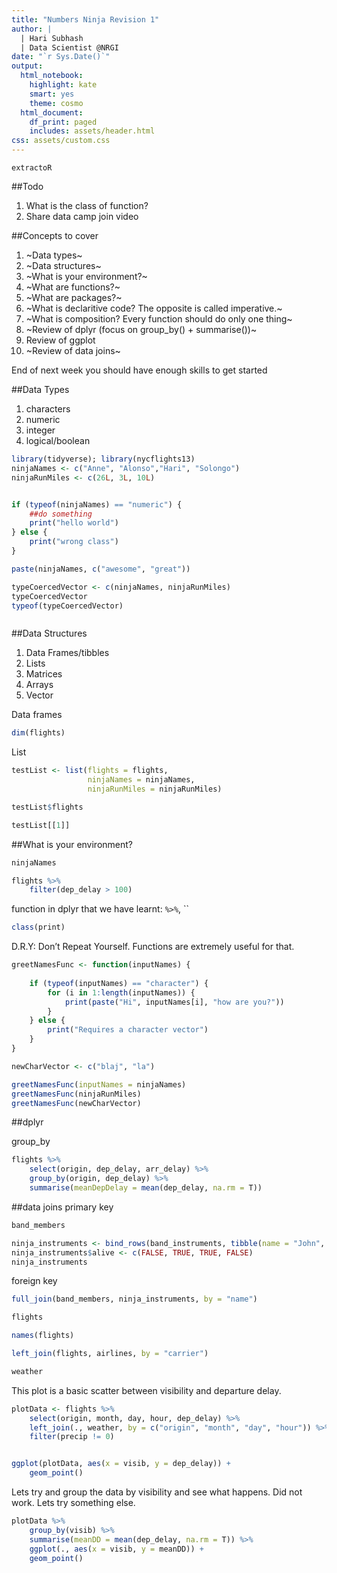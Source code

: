 ```yaml
---
title: "Numbers Ninja Revision 1"
author: |
  | Hari Subhash
  | Data Scientist @NRGI
date: "`r Sys.Date()`"
output:
  html_notebook:
    highlight: kate
    smart: yes
    theme: cosmo
  html_document:
    df_print: paged
    includes: assets/header.html
css: assets/custom.css
---
```


`extractoR`

##Todo

1. What is the class of function?
2. Share data camp join video

##Concepts to cover

1. ~Data types~
2. ~Data structures~
3. ~What is your environment?~
4. ~What are functions?~
5. ~What are packages?~
6. ~What is declaritive code? The opposite is called imperative.~
7. ~What is composition? Every function should do only one thing~
8. ~Review of dplyr (focus on group_by() + summarise())~
9. Review of ggplot
10. ~Review of data joins~

End of next week you should have enough skills to get started


##Data Types

1. characters
2. numeric
3. integer
4. logical/boolean

```r
library(tidyverse); library(nycflights13)
ninjaNames <- c("Anne", "Alonso","Hari", "Solongo")
ninjaRunMiles <- c(26L, 3L, 10L)


if (typeof(ninjaNames) == "numeric") {
    ##do something
    print("hello world")
} else {
    print("wrong class")
}

paste(ninjaNames, c("awesome", "great"))

typeCoercedVector <- c(ninjaNames, ninjaRunMiles)
typeCoercedVector
typeof(typeCoercedVector)
```

```r

```

##Data Structures

1. Data Frames/tibbles
2. Lists
3. Matrices
4. Arrays
5. Vector

Data frames

```r
dim(flights)
```

List
```r
testList <- list(flights = flights, 
                 ninjaNames = ninjaNames, 
                 ninjaRunMiles = ninjaRunMiles)

testList$flights
```

```r
testList[[1]]
```




##What is your environment?

```r
ninjaNames
```

```r
flights %>% 
    filter(dep_delay > 100)
```


function in dplyr that we have learnt: ` %>% `, ``


```r
class(print)
```

D.R.Y: Don't Repeat Yourself. Functions are extremely useful for that.


```r

greetNamesFunc <- function(inputNames) {
    
    if (typeof(inputNames) == "character") {
        for (i in 1:length(inputNames)) {
            print(paste("Hi", inputNames[i], "how are you?"))
        }    
    } else {
        print("Requires a character vector")
    }
}

newCharVector <- c("blaj", "la")

greetNamesFunc(inputNames = ninjaNames)
greetNamesFunc(ninjaRunMiles)
greetNamesFunc(newCharVector)
```


##dplyr

group_by
```r
flights %>% 
    select(origin, dep_delay, arr_delay) %>% 
    group_by(origin, dep_delay) %>% 
    summarise(meanDepDelay = mean(dep_delay, na.rm = T))
```



##data joins
primary key
```r
band_members
```


```r
ninja_instruments <- bind_rows(band_instruments, tibble(name = "John", plays = "keyboards"))
ninja_instruments$alive <- c(FALSE, TRUE, TRUE, FALSE)
ninja_instruments
```

foreign key

```r
full_join(band_members, ninja_instruments, by = "name")
```



```r
flights
```
```r
names(flights)
```


```r
left_join(flights, airlines, by = "carrier")
```


```r
weather
```


This plot is a basic scatter between visibility and departure delay. 
```r
plotData <- flights %>% 
    select(origin, month, day, hour, dep_delay) %>% 
    left_join(., weather, by = c("origin", "month", "day", "hour")) %>% 
    filter(precip != 0) 


ggplot(plotData, aes(x = visib, y = dep_delay)) + 
    geom_point()
```

Lets try and group the data by visibility and see what happens. Did not work. Lets try something else.
```r
plotData %>% 
    group_by(visib) %>% 
    summarise(meanDD = mean(dep_delay, na.rm = T)) %>% 
    ggplot(., aes(x = visib, y = meanDD)) +
    geom_point()
```

